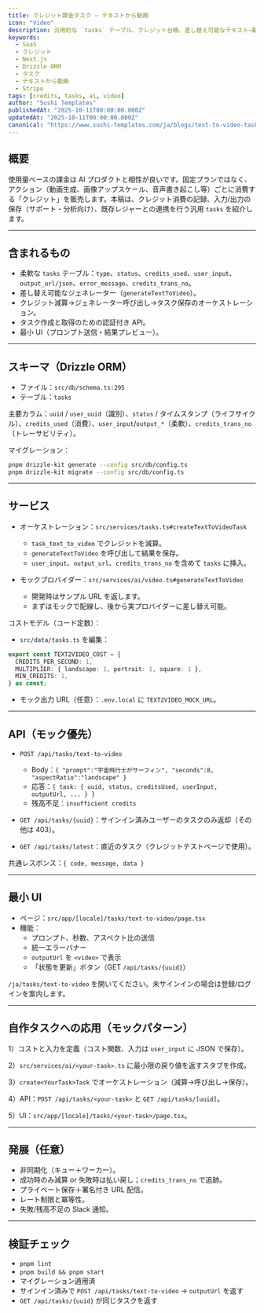 ```yaml
---
title: クレジット課金タスク — テキストから動画
icon: "Video"
description: 汎用的な `tasks` テーブル、クレジット台帳、差し替え可能なテキスト→動画ジェネレーターで、使用量ベースの課金を追加します。スキーマ、API、設定用定数、最小 UI を解説。
keywords:
  - SaaS
  - クレジット
  - Next.js
  - Drizzle ORM
  - タスク
  - テキストから動画
  - Stripe
tags: [credits, tasks, ai, video]
author: "Sushi Templates"
publishedAt: "2025-10-11T00:00:00.000Z"
updatedAt: "2025-10-11T00:00:00.000Z"
canonical: "https://www.sushi-templates.com/ja/blogs/text-to-video-tasks"
---
```


## 概要

使用量ベースの課金は AI プロダクトと相性が良いです。固定プランではなく、アクション（動画生成、画像アップスケール、音声書き起こし等）ごとに消費する「クレジット」を販売します。本稿は、クレジット消費の記録、入力/出力の保存（サポート・分析向け）、既存レジャーとの連携を行う汎用 `tasks` を紹介します。

---

## 含まれるもの

- 柔軟な `tasks` テーブル：`type`、`status`、`credits_used`、`user_input`、`output_url/json`、`error_message`、`credits_trans_no`。
- 差し替え可能なジェネレーター（`generateTextToVideo`）。
- クレジット減算→ジェネレーター呼び出し→タスク保存のオーケストレーション。
- タスク作成と取得のための認証付き API。
- 最小 UI（プロンプト送信・結果プレビュー）。

---

## スキーマ（Drizzle ORM）

- ファイル：`src/db/schema.ts:295`
- テーブル：`tasks`

主要カラム：`uuid` / `user_uuid`（識別）、`status` / タイムスタンプ（ライフサイクル）、`credits_used`（消費）、`user_input`/`output_*`（柔軟）、`credits_trans_no`（トレーサビリティ）。

マイグレーション：

```bash
pnpm drizzle-kit generate --config src/db/config.ts
pnpm drizzle-kit migrate --config src/db/config.ts
```

---

## サービス

- オーケストレーション：`src/services/tasks.ts#createTextToVideoTask`
  - `task_text_to_video` でクレジットを減算。
  - `generateTextToVideo` を呼び出して結果を保存。
  - `user_input`、`output_url`、`credits_trans_no` を含めて `tasks` に挿入。

- モックプロバイダー：`src/services/ai/video.ts#generateTextToVideo`
  - 開発時はサンプル URL を返します。
  - まずはモックで配線し、後から実プロバイダーに差し替え可能。

コストモデル（コード定数）：

- `src/data/tasks.ts` を編集：

```ts
export const TEXT2VIDEO_COST = {
  CREDITS_PER_SECOND: 1,
  MULTIPLIER: { landscape: 1, portrait: 1, square: 1 },
  MIN_CREDITS: 1,
} as const;
```

- モック出力 URL（任意）：`.env.local` に `TEXT2VIDEO_MOCK_URL`。

---

## API（モック優先）

- `POST /api/tasks/text-to-video`
  - Body：`{ "prompt":"宇宙飛行士がサーフィン", "seconds":8, "aspectRatio":"landscape" }`
  - 応答：`{ task: { uuid, status, creditsUsed, userInput, outputUrl, ... } }`
  - 残高不足：`insufficient credits`

- `GET /api/tasks/{uuid}`：サインイン済みユーザーのタスクのみ返却（その他は 403）。

- `GET /api/tasks/latest`：直近のタスク（クレジットテストページで使用）。

共通レスポンス：`{ code, message, data }`

---

## 最小 UI

- ページ：`src/app/[locale]/tasks/text-to-video/page.tsx`
- 機能：
  - プロンプト、秒数、アスペクト比の送信
  - 統一エラーバナー
  - `outputUrl` を `<video>` で表示
  - 「状態を更新」ボタン（GET `/api/tasks/{uuid}`）

`/ja/tasks/text-to-video` を開いてください。未サインインの場合は登録/ログインを案内します。

---

## 自作タスクへの応用（モックパターン）

1）コストと入力を定義（コスト関数、入力は `user_input` に JSON で保存）。

2）`src/services/ai/<your-task>.ts` に最小限の戻り値を返すスタブを作成。

3）`create<YourTask>Task` でオーケストレーション（減算→呼び出し→保存）。

4）API：`POST /api/tasks/<your-task>` と `GET /api/tasks/[uuid]`。

5）UI：`src/app/[locale]/tasks/<your-task>/page.tsx`。

---

## 発展（任意）

- 非同期化（キュー＋ワーカー）。
- 成功時のみ減算 or 失敗時は払い戻し；`credits_trans_no` で追跡。
- プライベート保存＋署名付き URL 配信。
- レート制限と冪等性。
- 失敗/残高不足の Slack 通知。

---

## 検証チェック

- `pnpm lint`
- `pnpm build && pnpm start`
- マイグレーション適用済
- サインイン済みで `POST /api/tasks/text-to-video` → `outputUrl` を返す
- `GET /api/tasks/{uuid}` が同じタスクを返す

